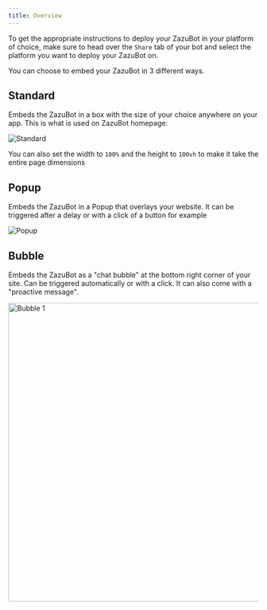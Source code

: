 ```yaml
---
title: Overview
---
```


To get the appropriate instructions to deploy your ZazuBot in your platform of choice, make sure to head over the `Share` tab of your bot and select the platform you want to deploy your ZazuBot on.

You can choose to embed your ZazuBot in 3 different ways.

## Standard

Embeds the ZazuBot in a box with the size of your choice anywhere on your app. This is what is used on ZazuBot homepage:

<Frame>
  <img src="/images/embeddings/standard.png" alt="Standard" />
</Frame>

You can also set the width to `100%` and the height to `100vh` to make it take the entire page dimensions

## Popup

Embeds the ZazuBot in a Popup that overlays your website. It can be triggered after a delay or with a click of a button for example

<Frame>
  <img src="/images/embeddings/popup.png" alt="Popup" />
</Frame>

## Bubble

Embeds the ZazuBot as a "chat bubble" at the bottom right corner of your site. Can be triggered automatically or with a click. It can also come with a "proactive message".

<Frame>
  <img src="/images/embeddings/bubble1.png" alt="Bubble 1" width="600px" />
</Frame>
